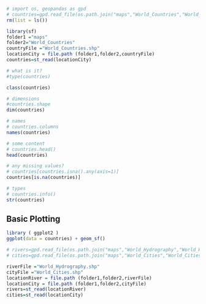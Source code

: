  

```r
# import os, geopandas as gpd
# countries=gpd.read_file(os.path.join("maps","World_Countries","World_Countries.shp"))
rm(list = ls())

library(sf)
folder1 ="maps"
folder2="World_Countries"
countryFile ="World_Countries.shp"
locationCity = file.path (folder1,folder2,countryFile)
countries=st_read(locationCity)
```
```r
# what is it?
#type(countries)

class(countries)
```
```r
# dimensions
#countries.shape
dim(countries)
```
```r
# names
# countries.columns
names(countries)
```

```r
# some content
# countries.head()
head(countries)
```
```r
# any missing values?
# countries[countries.isna().any(axis=1)]
countries[is.na(countries)]
```
```r
# types
# countries.info()
str(countries)
```
## Basic Plotting

```r
library ( ggplot2 )
ggplot(data = countries) + geom_sf() 

```
```r
# rivers=gpd.read_file(os.path.join("maps","World_Hydrography","World_Hydrography.shp"))
# cities=gpd.read_file(os.path.join("maps","World_Cities","World_Cities.shp"))

riverFile ="World_Hydrography.shp"
cityFile ="World_Cities.shp"
locationRiver = file.path (folder1,folder2,riverFile)
locationCity = file.path (folder1,folder2,cityFile)
rivers=st_read(locationRiver)
cities=st_read(locationCity)
```

